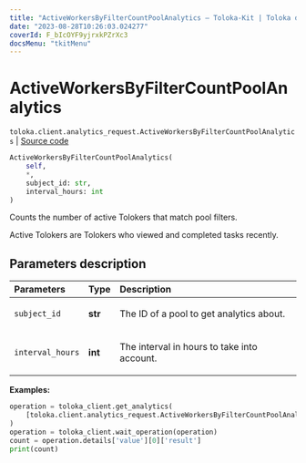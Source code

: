 ```yaml
---
title: "ActiveWorkersByFilterCountPoolAnalytics — Toloka-Kit | Toloka documentation"
date: "2023-08-28T10:26:03.024277"
coverId: F_bIcOYF9yjrxkPZrXc3
docsMenu: "tkitMenu"
---
```


# ActiveWorkersByFilterCountPoolAnalytics

`toloka.client.analytics_request.ActiveWorkersByFilterCountPoolAnalytics` | [Source code](https://github.com/Toloka/toloka-kit/blob/v1.2.1/src/client/analytics_request.py#L236)

```python
ActiveWorkersByFilterCountPoolAnalytics(
    self,
    *,
    subject_id: str,
    interval_hours: int
)
```

Counts the number of active Tolokers that match pool filters.

Active Tolokers are Tolokers who viewed and completed tasks recently.

## Parameters description

| Parameters | Type | Description |
| :----------| :----| :-----------|
`subject_id`|**str**|<p>The ID of a pool to get analytics about.</p>
`interval_hours`|**int**|<p>The interval in hours to take into account.</p>

**Examples:**

```python
operation = toloka_client.get_analytics(
    [toloka.client.analytics_request.ActiveWorkersByFilterCountPoolAnalytics(subject_id='1084779', interval_hours=3)]
)
operation = toloka_client.wait_operation(operation)
count = operation.details['value'][0]['result']
print(count)
```